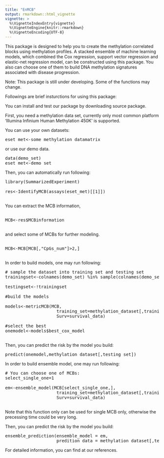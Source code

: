 ```yaml
---
title: "EnMCB"
output: rmarkdown::html_vignette
vignette: >
  %\VignetteIndexEntry{vignette}
  %\VignetteEngine{knitr::rmarkdown}
  %\VignetteEncoding{UTF-8}
---
```


This package is designed to help you to create the methylation correlated blocks using methylation profiles. A stacked ensemble of machine learning models, which combined the Cox regression, support vector regression and elastic-net regression model, can be constructed using this package. You also can choose one of them to build DNA methylation signatures associated with disease progression.

Note: This package is still under developing. Some of the functions may change.

Followings are brief insturctions for using this package:

You can install and test our package by downloading source package.

First, you need a methylation data set, currently only most common platform 'Illumina Infinium Human Methylation 450K' is supported.

You can use your own datasets:

<pre>
eset_met<-some_methylation_datamatrix
</pre>

or use our demo data.

<pre>
data(demo_set)
eset_met<-demo_set
</pre>


Then, you can automatically run following:

<pre>
library(SummarizedExperiment)

res<-IdentifyMCB(assays(eset_met)[[1]])

</pre>

You can extract the MCB information,

<pre>

MCB<-res$MCBinformation

</pre>

and select some of MCBs for further modeling.

<pre>

MCB<-MCB[MCB[,"CpGs_num"]>2,]

</pre>

In order to build models, one may run following:

<pre>
# sample the dataset into training set and testing set
trainingset<-colnames(demo_set) %in% sample(colnames(demo_set),0.6*length(colnames(demo_set)))

testingset<-!trainingset

#build the models

models<-metricMCB(MCB,
                    training_set=methylation_dataset[,training_set],
                    Surv=survival_data)

#select the best
onemodel<-models$best_cox_model

</pre>                    

Then, you can predict the risk by the model you build:

<pre>
predict(onemodel,methylation_dataset[,testing_set])
</pre>

In order to build ensemble model, one may run following:

<pre>
# You can choose one of MCBs:
select_single_one=1

em<-ensemble_model(MCB[select_single_one,],
                    training_set=methylation_dataset[,training_set],
                    Surv=survival_data)
                    
</pre>

Note that this function only can be used for single MCB only, otherwise the precessing time could be very long.

Then, you can predict the risk by the model you build:

<pre>
ensemble_prediction(ensemble_model = em,
                    predition_data = methylation_dataset[,testing_set])
</pre>

For detailed information, you can find at our references.
